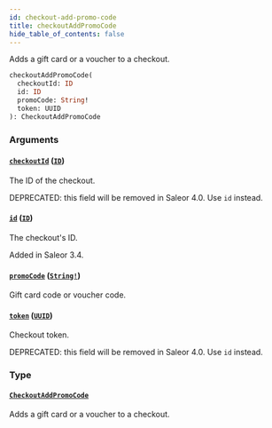 ```yaml
---
id: checkout-add-promo-code
title: checkoutAddPromoCode
hide_table_of_contents: false
---
```


Adds a gift card or a voucher to a checkout.

```graphql
checkoutAddPromoCode(
  checkoutId: ID
  id: ID
  promoCode: String!
  token: UUID
): CheckoutAddPromoCode
```

### Arguments

#### [`checkoutId`](#) ([`ID`](../../../developer/api-reference/scalars/id))

The ID of the checkout.

DEPRECATED: this field will be removed in Saleor 4.0. Use `id` instead.

#### [`id`](#) ([`ID`](../../../developer/api-reference/scalars/id))

The checkout's ID.

Added in Saleor 3.4.

#### [`promoCode`](#) ([`String!`](../../../developer/api-reference/scalars/string))

Gift card code or voucher code.

#### [`token`](#) ([`UUID`](../../../developer/api-reference/scalars/uuid))

Checkout token.

DEPRECATED: this field will be removed in Saleor 4.0. Use `id` instead.

### Type

#### [`CheckoutAddPromoCode`](../../../developer/api-reference/objects/checkout-add-promo-code)

Adds a gift card or a voucher to a checkout.
